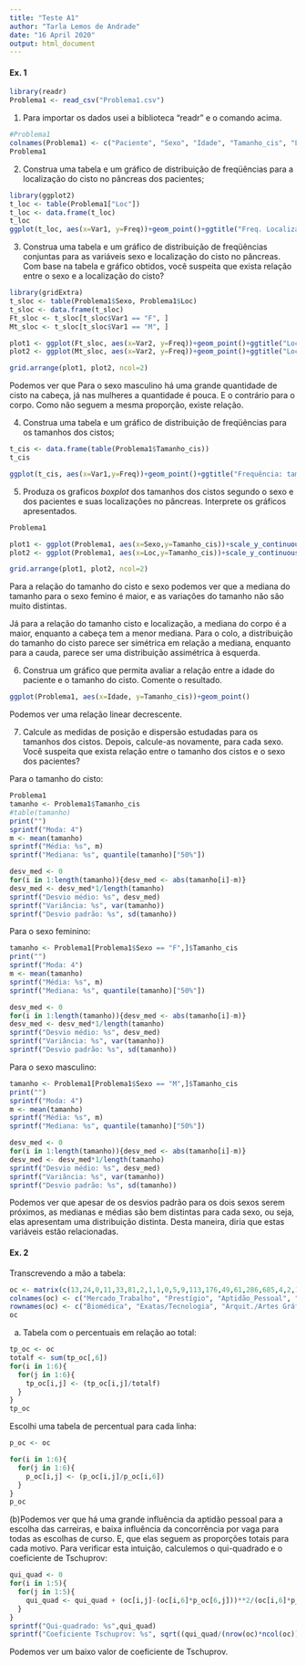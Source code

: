 ---
title: "Teste A1"
author: "Tarla Lemos de Andrade"
date: "16 April 2020"
output: html_document
---


#### Ex. 1
```{r}
library(readr)
Problema1 <- read_csv("Problema1.csv")
```


1. Para importar os dados usei a biblioteca "readr" e o comando acima.
```{r}
#Problema1
colnames(Problema1) <- c("Paciente", "Sexo", "Idade", "Tamanho_cis", "Loc")
Problema1
```
2. Construa uma tabela e um gráfico de distribuição de freqüências para a localização do cisto no pâncreas dos pacientes;

```{r}
library(ggplot2)
t_loc <- table(Problema1["Loc"])
t_loc <- data.frame(t_loc)
t_loc
ggplot(t_loc, aes(x=Var1, y=Freq))+geom_point()+ggtitle("Freq. Localização do Cisto")
```

3. Construa uma tabela e um gráfico de distribuição de freqüências conjuntas para as variáveis sexo e localização do cisto no
pâncreas. Com base na tabela e gráfico obtidos, você suspeita que exista relação entre o sexo e a localização do cisto?
```{r}
library(gridExtra)
t_sloc <- table(Problema1$Sexo, Problema1$Loc)
t_sloc <- data.frame(t_sloc)
Ft_sloc <- t_sloc[t_sloc$Var1 == "F", ]
Mt_sloc <- t_sloc[t_sloc$Var1 == "M", ]

plot1 <- ggplot(Ft_sloc, aes(x=Var2, y=Freq))+geom_point()+ggtitle("Loc do cisto para sexo feminino")
plot2 <- ggplot(Mt_sloc, aes(x=Var2, y=Freq))+geom_point()+ggtitle("Loc do cisto para sexo masculino")

grid.arrange(plot1, plot2, ncol=2)
```
Podemos ver que Para o sexo masculino há uma grande quantidade de cisto na cabeça, já nas mulheres a quantidade é pouca. E o contrário para o corpo. Como não seguem a mesma proporção, existe relação.

4. Construa uma tabela e um gráfico de distribuição de freqüências para os tamanhos dos cistos;
```{r}

t_cis <- data.frame(table(Problema1$Tamanho_cis))
t_cis

ggplot(t_cis, aes(x=Var1,y=Freq))+geom_point()+ggtitle("Frequência: tamanho do cisto")
```

5. Produza os graficos *boxplot* dos tamanhos dos cistos segundo o sexo e dos pacientes e suas localizações no pâncreas. Interprete os
gráficos apresentados.
```{r}
Problema1

plot1 <- ggplot(Problema1, aes(x=Sexo,y=Tamanho_cis))+scale_y_continuous(breaks=seq(0,50,2))+geom_boxplot()+ggtitle(" Tamanho do cisto X sexo")
plot2 <- ggplot(Problema1, aes(x=Loc,y=Tamanho_cis))+scale_y_continuous(breaks=seq(0,50,2))+geom_boxplot()+ggtitle("Tamanho do cisto X localização")

grid.arrange(plot1, plot2, ncol=2)

```
Para a relação do tamanho do cisto e sexo podemos ver que a mediana do tamanho para o sexo femino é maior, e as variações do tamanho não são muito distintas.

Já para a relação do tamanho cisto e localização, a mediana do corpo é a maior, enquanto a cabeça tem a menor mediana. Para o colo, a distribuição do tamanho do cisto parece ser simétrica em relação a mediana, enquanto para a cauda, parece ser uma distribuição assimétrica à esquerda.


6.  Construa um gráfico que permita avaliar a relação entre a idade do paciente e o tamanho do cisto. Comente o resultado.
```{r}
ggplot(Problema1, aes(x=Idade, y=Tamanho_cis))+geom_point()
```
Podemos ver uma relação linear decrescente.


7. Calcule as medidas de posição e dispersão estudadas para os tamanhos dos cistos. Depois, calcule-as novamente, para cada sexo.
Você suspeita que exista relação entre o tamanho dos cistos e o sexo dos pacientes?

Para o tamanho do cisto:
```{r}
Problema1
tamanho <- Problema1$Tamanho_cis
#table(tamanho)
print("")
sprintf("Moda: 4")
m <- mean(tamanho)
sprintf("Média: %s", m)
sprintf("Mediana: %s", quantile(tamanho)["50%"])

desv_med <- 0
for(i in 1:length(tamanho)){desv_med <- abs(tamanho[i]-m)}
desv_med <- desv_med*1/length(tamanho)
sprintf("Desvio médio: %s", desv_med)
sprintf("Variância: %s", var(tamanho))
sprintf("Desvio padrão: %s", sd(tamanho))
```

Para o sexo feminino:
```{r}
tamanho <- Problema1[Problema1$Sexo == "F",]$Tamanho_cis
print("")
sprintf("Moda: 4")
m <- mean(tamanho)
sprintf("Média: %s", m)
sprintf("Mediana: %s", quantile(tamanho)["50%"])

desv_med <- 0
for(i in 1:length(tamanho)){desv_med <- abs(tamanho[i]-m)}
desv_med <- desv_med*1/length(tamanho)
sprintf("Desvio médio: %s", desv_med)
sprintf("Variância: %s", var(tamanho))
sprintf("Desvio padrão: %s", sd(tamanho))
```

Para o sexo masculino:
```{r}
tamanho <- Problema1[Problema1$Sexo == "M",]$Tamanho_cis
print("")
sprintf("Moda: 4")
m <- mean(tamanho)
sprintf("Média: %s", m)
sprintf("Mediana: %s", quantile(tamanho)["50%"])

desv_med <- 0
for(i in 1:length(tamanho)){desv_med <- abs(tamanho[i]-m)}
desv_med <- desv_med*1/length(tamanho)
sprintf("Desvio médio: %s", desv_med)
sprintf("Variância: %s", var(tamanho))
sprintf("Desvio padrão: %s", sd(tamanho))
```

Podemos ver que apesar de os desvios padrão para os dois sexos serem próximos, as medianas e médias são bem distintas para cada sexo, ou seja, elas apresentam uma distribuição distinta. Desta maneira, diria que estas variáveis estão relacionadas. 


#### Ex. 2

Transcrevendo a mão a tabela:
```{r}
oc <- matrix(c(13,24,0,11,33,81,2,1,1,0,5,9,113,176,49,61,286,685,4,2,1,0,6,13,5,5,1,1,10,22,137,208,52,73,340,810), ncol=6, nrow=6)
colnames(oc) <- c("Mercado_Trabalho", "Prestígio", "Aptidão_Pessoal", "Baixa conc. por vagas", "Perspect. salariais", "Total")
rownames(oc) <- c("Biomédica", "Exatas/Tecnologia", "Arquit./Artes Gráf", "Geo-econômica", "Outras", "Total")
oc
```

(a) Tabela com o percentuais em relação ao total:
```{r}
tp_oc <- oc
totalf <- sum(tp_oc[,6])
for(i in 1:6){
  for(j in 1:6){
    tp_oc[i,j] <- (tp_oc[i,j]/totalf)
  }
}
tp_oc
```
Escolhi uma tabela de percentual para cada linha:
```{r}
p_oc <- oc

for(i in 1:6){
  for(j in 1:6){
    p_oc[i,j] <- (p_oc[i,j]/p_oc[i,6])
  }
}
p_oc
```

(b)Podemos ver que há uma grande influência da aptidão pessoal para a escolha das carreiras, e baixa influência da concorrência por vaga para todas as escolhas de curso. E, que elas seguem as proporções totais para cada motivo.
Para verificar esta intuição, calculemos o qui-quadrado e o coeficiente de Tschuprov:

```{r}
qui_quad <- 0
for(i in 1:5){
  for(j in 1:5){
    qui_quad <- qui_quad + (oc[i,j]-(oc[i,6]*p_oc[6,j]))**2/(oc[i,6]*p_oc[6,j])
  }
}
sprintf("Qui-quadrado: %s",qui_quad)
sprintf("Coeficiente Tschuprov: %s", sqrt((qui_quad/(nrow(oc)*ncol(oc)))/((nrow(oc)-1)*(ncol(oc)-1))))
```
Podemos ver um baixo valor de coeficiente de Tschuprov.
